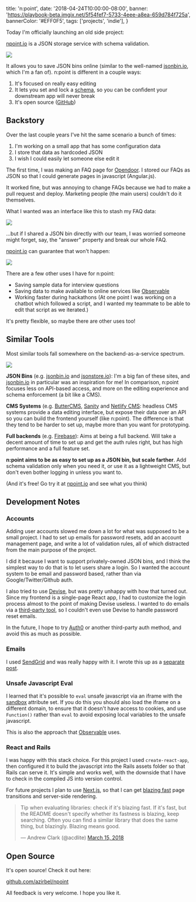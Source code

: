   title: 'n:point',
  date: '2018-04-24T10:00:00-08:00',
  banner:
    'https://playbook-beta.imgix.net/5f54fef7-5733-4eee-a8ea-659d784f725a',
  bannerColor: '#EFF0F5',
  tags: ['projects', 'indie'],
}

Today I'm officially launching an old side project:

[npoint.io](https://www.npoint.io/) is a JSON storage service with schema
validation.

<img src="/static/img/npoint-saved.png" />

It allows you to save JSON bins online (similar to the well-named
[jsonbin.io](http://jsonbin.io/), which I'm a fan of). n:point is different in
a couple ways:

1. It's focused on really easy editing
2. It lets you set and lock a [schema](http://json-schema.org/), so you can be
   confident your downstream app will never break
3. It's open source ([GitHub](https://github.com/azirbel/npoint))

## Backstory

Over the last couple years I've hit the same scenario a bunch of times:

1. I'm working on a small app that has some configuration data
2. I store that data as hardcoded JSON
3. I wish I could easily let someone else edit it

The first time, I was making an FAQ page for
[Opendoor](https://www.opendoor.com/). I stored our FAQs as JSON so that I
could generate pages in javascript (Angular.js).

It worked fine, but was annoying to change FAQs because we had to make a pull
request and deploy. Marketing people (the main users) couldn't do it
themselves.

What I wanted was an interface like this to stash my FAQ data:

<img src="/static/img/npoint-basic.png" />

...but if I shared a JSON bin directly with our team, I was worried someone
might forget, say, the "answer" property and break our whole FAQ.

[npoint.io](https://www.npoint.io/) can guarantee that won't happen:

<img src="/static/img/npoint-schema-error.png" />

There are a few other uses I have for n:point:

- Saving sample data for interview questions
- Saving data to make available to online services like
  [Observable](https://beta.observablehq.com/)
- Working faster during hackathons (At one point I was working on a chatbot
  which followed a script, and I wanted my teammate to be able to edit that
  script as we iterated.)

It's pretty flexible, so maybe there are other uses too!

## Similar Tools

Most similar tools fall somewhere on the backend-as-a-service spectrum.

<img src="/static/img/npoint-landscape.png" />

**JSON Bins** (e.g. [jsonbin.io](http://jsonbin.io/) and
[jsonstore.io](https://www.jsonstore.io/)): I'm a big fan of these sites, and
[jsonbin.io](http://jsonbin.io/) in particular was an inspiration for me! In
comparison, n:point focuses less on API-based access, and more on the editing
experience and schema enforcement (a bit like a CMS).

**CMS Systems** (e.g. [ButterCMS](https://buttercms.com/),
[Sanity](https://www.sanity.io/) and [Netlify
CMS](https://www.netlifycms.org/): headless CMS systems provide a data editing
interface, but expose their data over an API so you can build the frontend
yourself (like n:point). The difference is that they tend to be harder to set
up, maybe more than you want for prototyping.

**Full backends** (e.g. [Firebase](https://firebase.google.com/)): Aims at
being a full backend. Will take a decent amount of time to set up and get the
auth rules right, but has high performance and a full feature set.

**n:point aims to be as easy to set up as a JSON bin, but scale farther**. Add
schema validation only when you need it, or use it as a lightweight CMS, but
don't even bother logging in unless you want to.

(And it's free! Go try it at [npoint.io](https://www.npoint.io) and see what
you think)

## Development Notes

### Accounts

Adding user accounts slowed me down a lot for what was supposed to be a small
project. I had to set up emails for password resets, add an account management
page, and write a lot of validation rules, all of which distracted from the
main purpose of the project.

I did it because I want to support privately-owned JSON bins, and I think the
simplest way to do that is to let users share a login. So I wanted the account
system to be email and password based, rather than via Google/Twitter/Github
auth.

I also tried to use [Devise](https://github.com/plataformatec/devise), but was
pretty unhappy with how that turned out. Since my frontend is a single-page
React app, I had to customize the login process almost to the point of making
Devise useless. I wanted to do emails via a [third-party
tool](http://alexzirbel.com/side-project-emails/), so I couldn't even use
Devise to handle password reset emails.

In the future, I hope to try [Auth0](https://auth0.com/) or another third-party
auth method, and avoid this as much as possible.

### Emails

I used [SendGrid](https://sendgrid.com/) and was really happy with it. I wrote
this up as a [separate post](http://alexzirbel.com/side-project-emails/).

### Unsafe Javascript Eval

I learned that it's possible to `eval` unsafe javascript via an iframe with the
[sandbox](https://developer.mozilla.org/en-US/docs/Web/HTML/Element/iframe)
attribute set. If you do this you should also load the iframe on a different
domain, to ensure that it doesn't have access to cookies, and use `Function()`
rather than `eval` to avoid exposing local variables to the unsafe javascript.

This is also the approach that [Observable](https://beta.observablehq.com/) uses.

### React and Rails

I was happy with this stack choice. For this project I used `create-react-app`,
then configured it to build the javascript into the Rails assets folder so that
Rails can serve it. It's simple and works well, with the downside that I have
to check in the compiled JS into version control.

For future projects I plan to use [Next.js](https://github.com/zeit/next.js/),
so that I can get [blazing
fast](https://twitter.com/acdlite/status/974390255393505280) page transitions
and server-side rendering.

<blockquote className="twitter-tweet" data-lang="en">
  <p lang="en" dir="ltr">
    Tip when evaluating libraries: check if it&#39;s blazing fast. If it&#39;s
    fast, but the README doesn&#39;t specify whether its fastness is blazing,
    keep searching. Often you can find a similar library that does the same
    thing, but blazingly. Blazing means good.
  </p>
  &mdash; Andrew Clark (@acdlite) <a href="https://twitter.com/acdlite/status/974390255393505280?ref_src=twsrc%5Etfw">March 15, 2018</a>
</blockquote>

## Open Source

It's open source! Check it out here:

[github.com/azirbel/npoint](https://github.com/azirbel/npoint)

All feedback is very welcome. I hope you like it.
